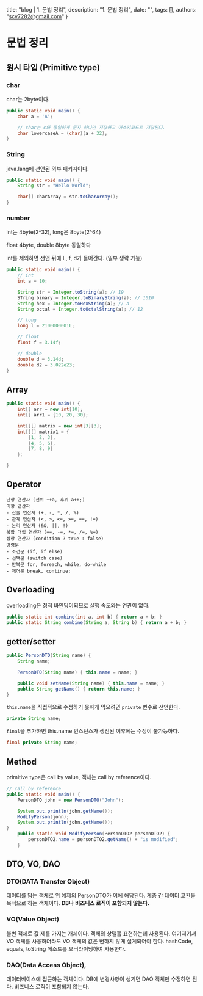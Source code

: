   title: "blog | 1. 문법 정리",
  description: "1. 문법 정리",
  date: "",
  tags: [],
  authors: "scv7282@gmail.com"
}

# 문법 정리

## 원시 타입 (Primitive type)

### char

char는 2byte이다.

```java
public static void main() {
    char a = 'A';

    // char는 c와 동일하게 문자 하나만 저장하고 아스키코드로 저장된다.
    char lowercaseA = (char)(a + 32);
}
```

### String

java.lang에 선언된 외부 패키지이다.

```java
public static void main() {
    String str = "Hello World";

    char[] charArray = str.toCharArray();
}
```

### number

int는 4byte(2^32), long은 8byte(2^64)

float 4byte, double 8byte 동일하다

int를 제외하면 선언 뒤에 L, f, d가 들어간다. (일부 생략 가능)

```java
public static void main() {
    // int
    int a = 10;

    String str = Integer.toString(a); // 19
    STring binary = Integer.toBinaryString(a); // 1010
    String hex = Integer.toHexString(a); // a
    String octal = Integer.toOctalString(a); // 12

    // long
    long l = 2100000001L;

    // float
    float f = 3.14f;

    // double
    double d = 3.14d;
    double d2 = 3.022e23;
}
```

## Array

```java
public static void main() {
    int[] arr = new int[10];
    int[] arr1 = {10, 20, 30};

    int[][] matrix = new int[3][3];
    int[][] matrix1 = {
        {1, 2, 3},
        {4, 5, 6},
        {7, 8, 9}
    };

}
```

## Operator

```
단항 연산자 (전위 ++a, 후위 a++;)
이항 연산자
- 산술 연산자 (+, -, *, /, %)
- 관계 연산자 (<, >, <=, >=, ==, !=)
- 논리 연산자 (&&, ||, !)
복합 대입 연산자 (+=, -=, *=, /=, %=)
삼항 연산자 (condition ? true : false)
명령문
- 조건문 (if, if else)
- 선택문 (switch case)
- 반복문 for, foreach, while, do-while
- 제어문 break, continue;
```

## Overloading

overloading은 정적 바인딩이되므로 실행 속도와는 연관이 없다.

```java
public static int combine(int a, int b) { return a + b; }
public static String combine(String a, String b) { return a + b; }
```

## getter/setter

```java
public PersonDTO(String name) {
    String name;

    PersonDTO(String name) { this.name = name; }

    public void setName(String name) { this.name = name; }
    public String getName() { return this.name; }
}
```

`this.name`을 직접적으로 수정하기 못하게 막으려면 `private` 변수로 선언한다.

```java
private String name;
```

`final`을 추가하면 this.name 인스턴스가 생선된 이후에는 수정이 불가능하다.

```java
final private String name;
```

## Method

primitive type은 call by value, 객체는 call by reference이다.

```java
// call by reference
public static void main() {
    PersonDTO john = new PersonDTO("John");

    System.out.println(john.getName());
    ModifyPerson(john);
    System.out.println(john.getName());
}
    public static void ModifyPerson(PersonDTO2 personDTO2) {
        personDTO2.name = personDTO2.getName() + "is modified";
    }
```

## DTO, VO, DAO

### DTO(DATA Transfer Object)

데이터를 담는 객체로 위 예제의 PersonDTO가 이에 해당된다.
계층 간 데이터 교환을 목적으로 하는 객체이다.
**DB나 비즈니스 로직이 포함되지 않는다.**

### VO(Value Object)

불변 객체로 값 제를 가지는 개체이다.
객체의 상탤흘 표현하는데 사용된다.
여기저기서 VO 객체를 사용하더라도 VO 객체의 값은 변하지 않게 설계되어야 한다.
hashCode, equals, toString 메소드를 오버라이딩하여 사용한다.

### DAO(Data Access Object),

데이터베이스에 접근하는 객체이다.
DB에 변경사항이 생기면 DAO 객체만 수정하면 된다.
비즈니스 로직이 포함되지 않는다.
